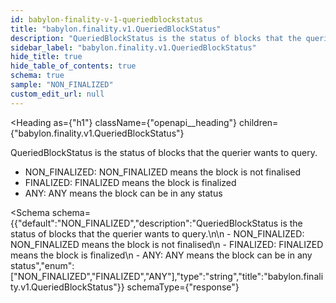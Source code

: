 ```yaml
---
id: babylon-finality-v-1-queriedblockstatus
title: "babylon.finality.v1.QueriedBlockStatus"
description: "QueriedBlockStatus is the status of blocks that the querier wants to query."
sidebar_label: "babylon.finality.v1.QueriedBlockStatus"
hide_title: true
hide_table_of_contents: true
schema: true
sample: "NON_FINALIZED"
custom_edit_url: null
---
```



<Heading
  as={"h1"}
  className={"openapi__heading"}
  children={"babylon.finality.v1.QueriedBlockStatus"}
>
</Heading>



QueriedBlockStatus is the status of blocks that the querier wants to query.

 - NON_FINALIZED: NON_FINALIZED means the block is not finalised
 - FINALIZED: FINALIZED means the block is finalized
 - ANY: ANY means the block can be in any status

<Schema
  schema={{"default":"NON_FINALIZED","description":"QueriedBlockStatus is the status of blocks that the querier wants to query.\n\n - NON_FINALIZED: NON_FINALIZED means the block is not finalised\n - FINALIZED: FINALIZED means the block is finalized\n - ANY: ANY means the block can be in any status","enum":["NON_FINALIZED","FINALIZED","ANY"],"type":"string","title":"babylon.finality.v1.QueriedBlockStatus"}}
  schemaType={"response"}
>
  
</Schema>
            